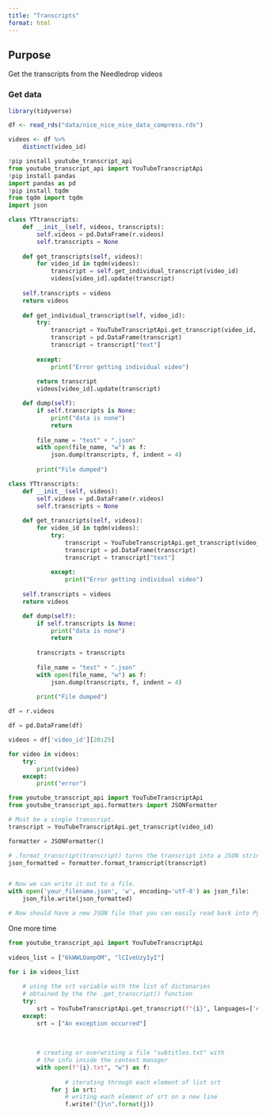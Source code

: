 ```yaml
---
title: "Transcripts"
format: html
---
```


## Purpose

Get the transcripts from the Needledrop videos

### Get data

```r
library(tidyverse)

df <- read_rds("data/nice_nice_nice_data_compress.rds")

videos <- df %>%
    distinct(video_id)
```



```python
!pip install youtube_transcript_api
from youtube_transcript_api import YouTubeTranscriptApi
!pip install pandas
import pandas as pd
!pip install tqdm
from tqdm import tqdm
import json


```


```python
class YTtranscripts:
    def __init__(self, videos, transcripts):
        self.videos = pd.DataFrame(r.videos)
        self.transcripts = None
        
    def get_transcripts(self, videos):
        for video_id in tqdm(videos):
            transcript = self.get_individual_transcript(video_id)
            videos[video_id].update(transcript)
    
    self.transcripts = videos
    return videos
        
    def get_individual_transcript(self, video_id):
        try:
            transcript = YouTubeTranscriptApi.get_transcript(video_id, languages=['en'])
            transcript = pd.DataFrame(transcript)
            transcript = transcript["text"]
            
        except:
            print("Error getting individual video")
        
        return transcript
        videos[video_id].update(transcript)

    def dump(self):
        if self.transcripts is None:
            print("data is none")
            return
        
        file_name = "test" + ".json"
        with open(file_name, "w") as f:
            json.dump(transcripts, f, indent = 4)
            
        print("File dumped")
```


```python
class YTtranscripts:
    def __init__(self, videos):
        self.videos = pd.DataFrame(r.videos)
        self.transcripts = None
        
    def get_transcripts(self, videos):
        for video_id in tqdm(videos):
            try:
                transcript = YouTubeTranscriptApi.get_transcript(video_id, languages=['en'])
                transcript = pd.DataFrame(transcript)
                transcript = transcript["text"]
                
            except:
                print("Error getting individual video")
    
    self.transcripts = videos
    return videos

    def dump(self):
        if self.transcripts is None:
            print("data is none")
            return
        
        transcripts = transcripts
        
        file_name = "test" + ".json"
        with open(file_name, "w") as f:
            json.dump(transcripts, f, indent = 4)
            
        print("File dumped")


```


```python
df = r.videos

df = pd.DataFrame(df)

videos = df['video_id'][20:25]

for video in videos:
    try:
        print(video)
    except:
        print("error")
```


```python
from youtube_transcript_api import YouTubeTranscriptApi
from youtube_transcript_api.formatters import JSONFormatter

# Must be a single transcript.
transcript = YouTubeTranscriptApi.get_transcript(video_id)

formatter = JSONFormatter()

# .format_transcript(transcript) turns the transcript into a JSON string.
json_formatted = formatter.format_transcript(transcript)


# Now we can write it out to a file.
with open('your_filename.json', 'w', encoding='utf-8') as json_file:
    json_file.write(json_formatted)

# Now should have a new JSON file that you can easily read back into Python.

```


One more time

```python
from youtube_transcript_api import YouTubeTranscriptApi
 
videos_list = ["6kWWLOampOM", "lCIveUzyIyI"]
 
for i in videos_list 

    # using the srt variable with the list of dictonaries
    # obtained by the the .get_transcript() function
    try:
        srt = YouTubeTranscriptApi.get_transcript(f"{i}", languages=['en'])
    except:
        srt = ["An exception occurred"]
    
    
     
        # creating or overwriting a file "subtitles.txt" with
        # the info inside the context manager
        with open(f"{i}.txt", "w") as f:
           
                # iterating through each element of list srt
            for j in srt:
                # writing each element of srt on a new line
                f.write("{}\n".format(j))
            

```


